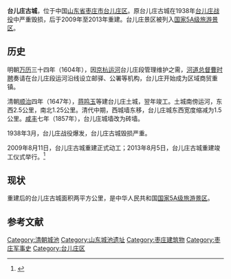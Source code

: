'''台儿庄古城'''，位于中国[[山东省|山东省]][[枣庄市|枣庄市]][[台儿庄区|台儿庄区]]。原台儿庄古城在1938年[[台儿庄战役|台儿庄战役]]中严重毁损，后于2009年至2013年重建。台儿庄景区被列入[[国家5A级旅游景区|国家5A级旅游景区]]。

== 历史 ==

明朝[[万历|万历]]三十四年（1604年），因[[京杭运河|京杭运河]]台儿庄段管理维护之需，[[河道总督|河道总督]][[曹时聘|曹时聘]]奏请在台儿庄段运河沿线设立邮驿、公署等机构，台儿庄开始成为区域商贸重镇。

清朝[[顺治|顺治]]四年（1647年），[[蒋鸣玉|蒋鸣玉]]等建台儿庄土城，翌年竣工。土城南傍运河，东西2.5公里，南北1.25公里。清代中期，西城墙东移，台儿庄城东西宽度缩减为1.5公里。[[咸丰_(年号)|咸丰]]七年（1857年），台儿庄城墙改为砖墙。

1938年3月，台儿庄战役爆发，台儿庄古城毁损严重。

2009年8月11日，台儿庄古城重建正式动工；2013年8月5日，台儿庄古城重建竣工仪式举行。<ref>{{Cite web |url=http://zaozhuang.dzwww.com/news/zznews/201308/t20130807_8738075.htm |title=台儿庄古城重建全部完成 占地面积两平方公里 |access-date=2015-05-09 |archive-date=2020-04-16 |archive-url=https://web.archive.org/web/20200416223254/http://zaozhuang.dzwww.com/news/zznews/201308/t20130807_8738075.htm |dead-url=no }}</ref>

==现状==
重建后的台儿庄古城面积两平方公里，是中华人民共和国[[国家5A级旅游景区|国家5A级旅游景区]]。

==参考文献==
{{reflist}}
{{国家5A级旅游景区}}
{{Shandong topics}}

[[Category:清朝城池|Category:清朝城池]]
[[Category:山东城池遗址|Category:山东城池遗址]]
[[Category:枣庄建筑物|Category:枣庄建筑物]]
[[Category:枣庄军事史|Category:枣庄军事史]]
[[Category:台儿庄区|Category:台儿庄区]]